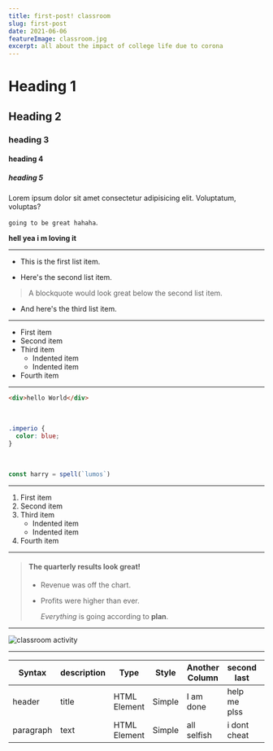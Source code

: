 ```yaml
---
title: first-post! classroom
slug: first-post
date: 2021-06-06
featureImage: classroom.jpg
excerpt: all about the impact of college life due to corona
---
```


# Heading 1

## Heading 2

### heading 3

#### heading 4

##### heading 5

Lorem ipsum dolor sit amet consectetur adipisicing elit. Voluptatum, voluptas?

`going to be great hahaha`.

**hell yea i m loving it**

---

- This is the first list item.

- Here's the second list item.

> A blockquote would look great below the second list item.

- And here's the third list item.

---

- First item
- Second item
- Third item
  - Indented item
  - Indented item
- Fourth item

---

```html
<div>hello World</div>
```

<br />

```css
.imperio {
  color: blue;
}
```

<br />

```js
const harry = spell(`lumos`)
```

---

1. First item
2. Second item
3. Third item
   - Indented item
   - Indented item
4. Fourth item

---

> #### The quarterly results look great!
>
> - Revenue was off the chart.
> - Profits were higher than ever.
>
>   _Everything_ is going according to **plan**.

---

![classroom activity](./classroom.jpg)

---

| Syntax    | description | Type         | Style  | Another Column | second last  | Another Column |
| --------- | ----------- | ------------ | ------ | -------------- | ------------ | -------------- |
| header    | title       | HTML Element | Simple | I am done      | help me plss | last testing   |
| paragraph | text        | HTML Element | Simple | all selfish    | i dont cheat | very last test |
